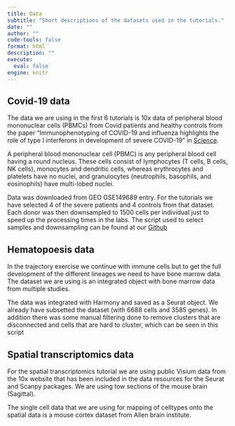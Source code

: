```yaml
---
title: Data
subtitle: "Short descriptions of the datasets used in the tutorials."
date: ""
author: ""
code-tools: false
format: html
description: ""
execute: 
  eval: false
engine: knitr
---
```


## Covid-19 data

The data we are using in the first 6 tutorials is 10x data of peripheral blood mononuclear cells (PBMCs) from Covid patients and healthy controls from the paper "Immunophenotyping of COVID-19 and influenza highlights the role of type I interferons in development of severe COVID-19" in <a href="https://www.science.org/doi/10.1126/sciimmunol.abd1554">Science</a>.

A peripheral blood mononuclear cell (PBMC) is any peripheral blood cell having a round nucleus. These cells consist of lymphocytes (T cells, B cells, NK cells), monocytes and dendritic cells, whereas erythrocytes and platelets have no nuclei, and granulocytes (neutrophils, basophils, and eosinophils) have multi-lobed nuclei.

Data was downloaded from GEO GSE149689 entry. For the tutorials we have selected 4 of the severe patients and 4 controls from that dataset. Each donor was then downsampled to 1500 cells per individual just to speed up the processing times in the labs. The script used to select samples and downsampling can be found at our <a href="https://raw.githubusercontent.com/NBISweden/workshop-scRNAseq/master/scripts/data_processing/subsample_covid_data.Rmd">Github</a>  



## Hematopoesis data

In the trajectory exercise we continue with immune cells but to get the full development of the different lineages we need to have bone marrow data. The dataset we are using is an integrated object with bone marrow data from multiple studies.

The data was integrated with Harmony and saved as a Seurat object. We already have subsetted the dataset (with 6688 cells and 3585 genes). In addition there was some manual filtering done to remove clusters that are disconnected and cells that are hard to cluster, which can be seen in this script

## Spatial transcriptomics data

For the spatial transcriptomics tutorial we are using public Visium data from the 10x website that has been included in the data resources for the Seurat and Scanpy packages. We are using tow sections of the mouse brain (Sagittal).

The single cell data that we are using for mapping of celltypes onto the spatial data is a mouse cortex dataset from Allen brain institute.



